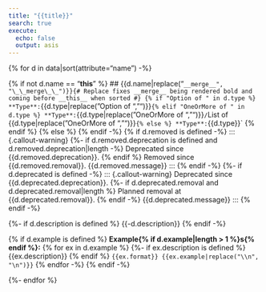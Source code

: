 ```yaml
---
title: "{{title}}"
search: true
execute:
  echo: false
  output: asis
---
```

{% for d in data|sort(attribute="name") -%}

{% if not d.name == "__this__" %}
## {{d.name|replace("`__merge__", "\_\_merge\_\_")}}{# Replace fixes __merge__ being rendered bold and coming before __this__ when sorted #}
{% if "Option of " in d.type %}
**Type**: `{{d.type|replace("Option of ", "")}}`
{% elif "OneOrMore of " in d.type %}
**Type**: `{{d.type|replace("OneOrMore of ", "")}}` / `List of {{d.type|replace("OneOrMore of ", "")}}`
{% else %}
**Type**: `{{d.type}}`
{% endif %}
{% else %}
{% endif -%}
{% if d.removed is defined -%}
::: {.callout-warning}
{%- if d.removed.deprecation is defined and d.removed.deprecation|length -%}
Deprecated since {{d.removed.deprecation}}. {% endif %}
Removed since {{d.removed.removal}}. {{d.removed.message}}
:::
{% endif -%}
{%- if d.deprecated is defined -%}
::: {.callout-warning}
Deprecated since {{d.deprecated.deprecation}}.
{%- if d.deprecated.removal and d.deprecated.removal|length %} Planned removal at {{d.deprecated.removal}}. {% endif -%}
{{d.deprecated.message}}
:::
{% endif -%}

{%- if d.description is defined %}
{{-d.description}}
{% endif -%}

{% if d.example is defined %}
**Example{% if d.example|length > 1 %}s{% endif %}:**
{% for ex in d.example %}
{%- if ex.description is defined %}
{{ex.description}}
{% endif %}
```{{ex.format}}
{{ex.example|replace("\\n", "\n")}}
```
{% endfor -%}
{% endif -%}

{%- endfor %}
